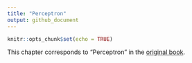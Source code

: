 ```yaml
---
title: "Perceptron"
output: github_document
---
```



```r
knitr::opts_chunk$set(echo = TRUE)
```


This chapter corresponds to "Perceptron" in the [original book](https://github.com/oreilly-japan/deep-learning-from-scratch).


